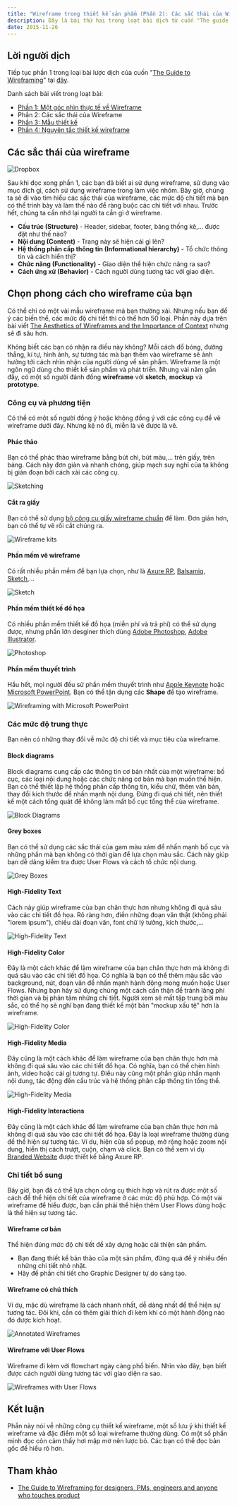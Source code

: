 ```yaml
---
title: "Wireframe trong thiết kế sản phẩm (Phần 2): Các sắc thái của Wireframe"
description: Đây là bài thứ hai trong loạt bài dịch từ cuốn "The guide to wireframing". Phần này đề cập đến những công cụ thiết kế wireframe, một số lưu ý khi thiết kế wireframe và đặc điểm một số loại wireframe thường dùng.
date: 2015-11-26
---
```


## Lời người dịch

Tiếp tục phần 1 trong loại bài lược dịch của cuốn "[The Guide to Wireframing](http://studio.uxpin.com/ebooks/guide-to-wireframing/)" tại [đây](http://vhnam.github.io/blog/wireframe-trong-thiet-ke-san-pham-phan-1/).

Danh sách bài viết trong loạt bài:

- [Phần 1: Một góc nhìn thực tế về Wireframe](https://vhnam.github.io/tutorials/wireframe-trong-thiet-ke-san-pham-phan-1)
- Phần 2: Các sắc thái của Wireframe
- [Phần 3: Mẫu thiết kế](https://vhnam.github.io/tutorials/wireframe-trong-thiet-ke-san-pham-phan-3)
- [Phần 4: Nguyên tắc thiết kế wireframe](https://vhnam.github.io/tutorials/wireframe-trong-thiet-ke-san-pham-phan-4)

## Các sắc thái của wireframe

![Dropbox](/assets/tutorials/wireframe-trong-thiet-ke-san-pham-phan-2/dropbox.png)

Sau khi đọc xong phần 1, các bạn đã biết ai sử dụng wireframe, sử dụng vào mục đích gì, cách sử dụng wireframe trong làm việc nhóm. Bây giờ, chúng ta sẽ đi vào tìm hiểu các sắc thái của wireframe, các mức độ chi tiết mà bạn có thể trình bày và làm thế nào để ràng buộc các chi tiết với nhau. Trước hết, chúng ta cần nhớ lại người ta cần gì ở wireframe.

- **Cấu trúc (Structure)** - Header, sidebar, footer, bảng thống kê,... được đặt như thế nào?
- **Nội dung (Content)** - Trang này sẽ hiện cái gì lên?
- **Hệ thống phân cấp thông tin (Informational hierarchy)** - Tổ chức thông tin và cách hiển thị?
- **Chức năng (Functionality)** - Giao diện thể hiện chức năng ra sao?
- **Cách ứng xử (Behavior)** - Cách người dùng tương tác với giao diện.

## Chọn phong cách cho wireframe của bạn

Có thể chỉ có một vài mẫu wireframe mà bạn thường xài. Nhưng nếu bạn để ý các biến thể, các mức độ chi tiết thì có thể hơn 50 loại. Phần này dựa trên bài viết [The Aesthetics of Wireframes and the Importance of Context](http://designmodo.com/aesthetics-wireframes-context/) nhưng sẽ đi sâu hơn.

Không biết các bạn có nhận ra điều này không? Mỗi cách đổ bóng, đường thẳng, kí tự, hình ảnh, sự tương tác mà bạn thêm vào wireframe sẽ ảnh hưởng tới cách nhìn nhận của người dùng về sản phẩm. Wireframe là một ngôn ngữ dùng cho thiết kế sản phẩm và phát triển. Nhưng vài năm gần đây, có một số người đánh đồng **wireframe** với **sketch**, **mockup** và **prototype**.

### Công cụ và phương tiện

Có thể có một số người đồng ý hoặc không đồng ý với các công cụ để vẽ wireframe dưới đây. Nhưng kệ nó đi, miễn là vẽ được là vẽ.

#### Phác thảo

Bạn có thể phác thảo wireframe bằng bút chì, bút màu,... trên giấy, trên bảng. Cách này đơn giản và nhanh chóng, giúp mạch suy nghĩ của ta không bị gián đoạn bởi cách xài các công cụ.

![Sketching](/assets/tutorials/wireframe-trong-thiet-ke-san-pham-phan-2/sketching.jpg)

#### Cắt ra giấy

Bạn có thể sử dụng [bộ công cụ giấy wireframe chuẩn](https://www.uxpin.com/web-kit.html) để làm. Đơn giản hơn, bạn có thể tự vẽ rồi cắt chúng ra.

![Wireframe kits](/assets/tutorials/wireframe-trong-thiet-ke-san-pham-phan-2/wireframe-kits.png)

#### Phần mềm vẽ wireframe

Có rất nhiều phần mềm để bạn lựa chọn, như là [Axure RP](http://www.axure.com/), [Balsamiq](https://balsamiq.com/), [Sketch](https://www.sketchapp.com/),...

![Sketch](/assets/tutorials/wireframe-trong-thiet-ke-san-pham-phan-2/sketch.png)

#### Phần mềm thiết kế đồ họa

Có nhiều phần mềm thiết kế đồ họa (miễn phí và trả phí) có thể sử dụng được, nhưng phần lớn desginer thích dùng [Adobe Photoshop](http://www.adobe.com/products/photoshop.html), [Adobe Illustrator](http://www.adobe.com/products/illustrator.html).

![Photoshop](/assets/tutorials/wireframe-trong-thiet-ke-san-pham-phan-2/photoshop-wireframe.jpg)

#### Phần mềm thuyết trình

Hầu hết, mọi người đều sử phần mềm thuyết trình như [Apple Keynote](http://www.apple.com/mac/keynote/) hoặc [Microsoft PowerPoint](https://products.office.com/en-us/powerpoint). Bạn có thể tận dụng các **Shape** để tạo wireframe.

![Wireframing with Microsoft PowerPoint](/assets/tutorials/wireframe-trong-thiet-ke-san-pham-phan-2/wireframing-powerpoint.jpg)

### Các mức độ trung thực

Bạn nên có những thay đổi về mức độ chi tiết và mục tiêu của wireframe.

#### Block diagrams

Block diagrams cung cấp các thông tin cơ bản nhất của một wireframe: bố cục, các loại nội dung hoặc các chức năng cơ bản mà bạn muốn thể hiện. Bạn có thể thiết lập hệ thống phân cấp thông tin, kiểu chữ, thêm văn bản, thay đổi kích thước để nhấn mạnh nội dung. Đừng đi quá chi tiết, nên thiết kế một cách tổng quát để không làm mất bố cục tổng thể của wireframe.

![Block Diagrams](/assets/tutorials/wireframe-trong-thiet-ke-san-pham-phan-2/block-diagrams.jpg)

#### Grey boxes

Bạn có thể sử dụng các sắc thái của gam màu xám để nhấn mạnh bố cục và những phần mà bạn không có thời gian để lựa chọn màu sắc. Cách này giúp bạn dễ dàng kiểm tra được User Flows và cách tổ chức nội dung.

![Grey Boxes](/assets/tutorials/wireframe-trong-thiet-ke-san-pham-phan-2/grey-boxes.jpg)

#### High-Fidelity Text

Cách này giúp wireframe của bạn chân thực hơn nhưng không đi quá sâu vào các chi tiết đồ họa. Rõ ràng hơn, điền những đoạn văn thật (không phải "lorem ipsum"), chiều dài đoạn văn, font chữ lý tưởng, kích thước,...

![High-Fidelity Text](/assets/tutorials/wireframe-trong-thiet-ke-san-pham-phan-2/high-fidelity-text.png)

#### High-Fidelity Color

Đây là một cách khác để làm wireframe của bạn chân thực hơn mà không đi quá sâu vào các chi tiết đồ họa. Có nghĩa là bạn có thể thêm màu sắc vào background, nút, đoạn văn để nhấn mạnh hành động mong muốn hoặc User Flows. Nhưng bạn hãy sử dụng chúng một cách cẩn thận để tránh lãng phí thời gian và bị phân tâm những chi tiết. Người xem sẽ mất tập trung bởi màu sắc, có thể họ sẽ nghĩ bạn đang thiết kế một bản "mockup xấu tệ" hơn là wireframe.

![High-Fidelity Color](/assets/tutorials/wireframe-trong-thiet-ke-san-pham-phan-2/high-fidelity-color.png)

#### High-Fidelity Media

Đây cũng là một cách khác để làm wireframe của bạn chân thực hơn mà không đi quá sâu vào các chi tiết đồ họa. Có nghĩa, bạn có thể chèn hình ảnh, video hoặc cái gì tương tự. Điều này cũng một phần giúp nhấn mạnh nội dung, tác động đến cấu trúc và hệ thống phân cấp thông tin tổng thể.

![High-Fidelity Media](/assets/tutorials/wireframe-trong-thiet-ke-san-pham-phan-2/high-fidelity-media.png)

#### High-Fidelity Interactions

Đây cũng là một cách khác để làm wireframe của bạn chân thực hơn mà không đi quá sâu vào các chi tiết đồ họa. Đây là loại wireframe thường dùng để thể hiện sự tương tác. Ví dụ, hiện cửa sổ popup, mở rộng hoặc zoom nội dung, hiển thị cách trượt, cuộn, chạm và click. Bạn có thể xem ví dụ [Branded Website](http://eyzgmj.axshare.com/) được thiết kế bằng Axure RP.

### Chi tiết bổ sung

Bây giờ, bạn đã có thể lựa chọn công cụ thích hợp và rút ra được một số cách để thể hiện chi tiết của wireframe ở các mức độ phù hợp. Có một vài wireframe để hiểu được, bạn cần phải thể hiện thêm User Flows dùng hoặc là thể hiện sự tương tác.

#### Wireframe cơ bản

Thể hiện đúng mức độ chi tiết để xây dựng hoặc cải thiện sản phẩm.

- Bạn đang thiết kế bản thảo của một sản phẩm, đừng quá để ý nhiều đến những chi tiết nhỏ nhặt.
- Hãy để phần chi tiết cho Graphic Designer tự do sáng tạo.

#### Wireframe có chú thích

Ví dụ, mặc dù wireframe là cách nhanh nhất, dễ dàng nhất để thể hiện sự tương tác. Đôi khi, cần có thêm giải thích đi kèm khi có một hành động nào đó được kích hoạt.

![Annotated Wireframes](/assets/tutorials/wireframe-trong-thiet-ke-san-pham-phan-2/annotated-wireframes.jpg)

#### Wireframe với User Flows

Wireframe đi kèm với flowchart ngày càng phổ biến. Nhìn vào đây, bạn biết được cách người dùng tương tác với giao diện ra sao.

![Wireframes with User Flows](/assets/tutorials/wireframe-trong-thiet-ke-san-pham-phan-2/wireframe-with-user-flows.jpg)

## Kết luận

Phần này nói về những công cụ thiết kế wireframe, một số lưu ý khi thiết kế wireframe và đặc điểm một số loại wireframe thường dùng. Có một số phần mình đọc còn cảm thấy hơi mập mờ nên lược bỏ. Các bạn có thể đọc bản gốc để hiểu rõ hơn.

## Tham khảo

- [The Guide to Wireframing for designers, PMs, engineers and anyone who touches product](http://studio.uxpin.com/ebooks/guide-to-wireframing/)
